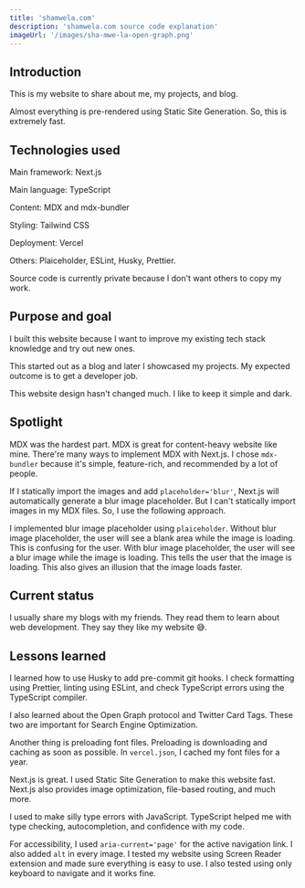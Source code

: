```yaml
---
title: 'shamwela.com'
description: 'shamwela.com source code explanation'
imageUrl: '/images/sha-mwe-la-open-graph.png'
---
```


## Introduction

This is my website to share about me, my projects, and blog.

Almost everything is pre-rendered using Static Site Generation. So, this is extremely fast.

## Technologies used

Main framework: Next.js

Main language: TypeScript

Content: MDX and mdx-bundler

Styling: Tailwind CSS

Deployment: Vercel

Others: Plaiceholder, ESLint, Husky, Prettier.

Source code is currently private because I don't want others to copy my work.

## Purpose and goal

I built this website because I want to improve my existing tech stack knowledge and try out new ones.

This started out as a blog and later I showcased my projects. My expected outcome is to get a developer job.

This website design hasn't changed much. I like to keep it simple and dark.

## Spotlight

MDX was the hardest part. MDX is great for content-heavy website like mine. There're many ways to implement MDX with Next.js. I chose `mdx-bundler` because it's simple, feature-rich, and recommended by a lot of people.

If I statically import the images and add `placeholder='blur'`, Next.js will automatically generate a blur image placeholder. But I can't statically import images in my MDX files. So, I use the following approach.

I implemented blur image placeholder using `plaiceholder`. Without blur image placeholder, the user will see a blank area while the image is loading. This is confusing for the user. With blur image placeholder, the user will see a blur image while the image is loading. This tells the user that the image is loading. This also gives an illusion that the image loads faster.

## Current status

I usually share my blogs with my friends. They read them to learn about web development. They say they like my website 😅.

## Lessons learned

I learned how to use Husky to add pre-commit git hooks. I check formatting using Prettier, linting using ESLint, and check TypeScript errors using the TypeScript compiler.

I also learned about the Open Graph protocol and Twitter Card Tags. These two are important for Search Engine Optimization.

Another thing is preloading font files. Preloading is downloading and caching as soon as possible. In `vercel.json`, I cached my font files for a year.

Next.js is great. I used Static Site Generation to make this website fast. Next.js also provides image optimization, file-based routing, and much more.

I used to make silly type errors with JavaScript. TypeScript helped me with type checking, autocompletion, and confidence with my code.

For accessibility, I used `aria-current='page'` for the active navigation link. I also added `alt` in every image. I tested my website using Screen Reader extension and made sure everything is easy to use. I also tested using only keyboard to navigate and it works fine.

